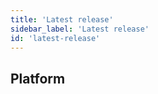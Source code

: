 ```yaml
---
title: 'Latest release'
sidebar_label: 'Latest release'
id: 'latest-release'
---
```



## Platform

<Grid container>
  <Grid item xs={12} md={12} sx={{padding: '1%'}}>
    <ReleaseCard
      blogLink="https://genesis.global/blog/genesis-platform-release-8-13/"
      releaseNotesLink="/8/8.13/"
      imageName="Release-8.13.webp"
      imageAltText="8.13 Release"
    />
  </Grid>
</Grid>